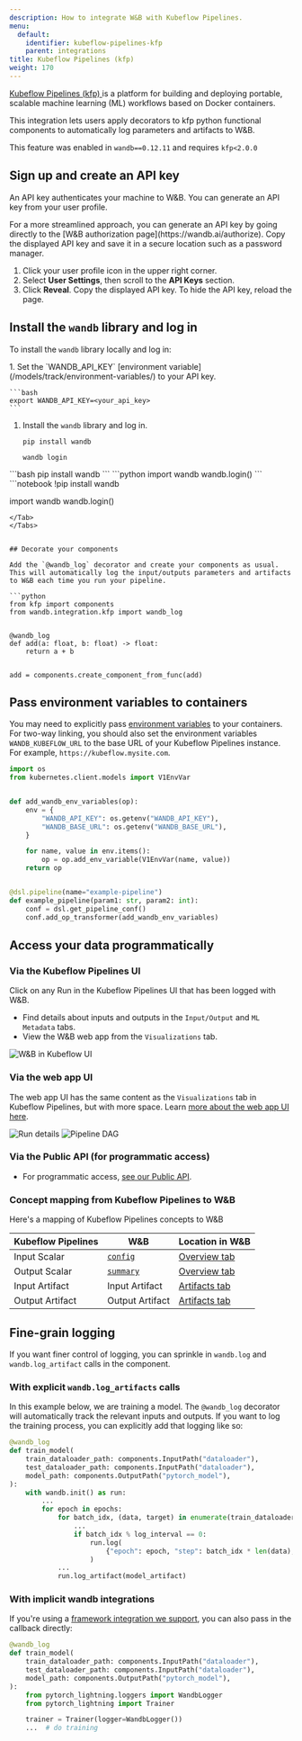 ```yaml
---
description: How to integrate W&B with Kubeflow Pipelines.
menu:
  default:
    identifier: kubeflow-pipelines-kfp
    parent: integrations
title: Kubeflow Pipelines (kfp)
weight: 170
---
```



[Kubeflow Pipelines (kfp) ](https://www.kubeflow.org/docs/components/pipelines/overview/)is a platform for building and deploying portable, scalable machine learning (ML) workflows based on Docker containers.

This integration lets users apply decorators to kfp python functional components to automatically log parameters and artifacts to W&B.

This feature was enabled in `wandb==0.12.11` and requires `kfp<2.0.0`

## Sign up and create an API key

An API key authenticates your machine to W&B. You can generate an API key from your user profile.

<Note>
For a more streamlined approach, you can generate an API key by going directly to the [W&B authorization page](https://wandb.ai/authorize). Copy the displayed API key and save it in a secure location such as a password manager.
</Note>

1. Click your user profile icon in the upper right corner.
1. Select **User Settings**, then scroll to the **API Keys** section.
1. Click **Reveal**. Copy the displayed API key. To hide the API key, reload the page.

## Install the `wandb` library and log in

To install the `wandb` library locally and log in:

<Tabs>
<Tab title="Command Line">
1. Set the `WANDB_API_KEY` [environment variable](/models/track/environment-variables/) to your API key.

    ```bash
    export WANDB_API_KEY=<your_api_key>
    ```

1. Install the `wandb` library and log in.



    ```shell
    pip install wandb

    wandb login
    ```
</Tab>
<Tab title="Python">
```bash
pip install wandb
```
```python
import wandb
wandb.login()
```
</Tab>
<Tab title="Python notebook">
```notebook
!pip install wandb

import wandb
wandb.login()
```
</Tab>
</Tabs>


## Decorate your components

Add the `@wandb_log` decorator and create your components as usual. This will automatically log the input/outputs parameters and artifacts to W&B each time you run your pipeline.

```python
from kfp import components
from wandb.integration.kfp import wandb_log


@wandb_log
def add(a: float, b: float) -> float:
    return a + b


add = components.create_component_from_func(add)
```

## Pass environment variables to containers

You may need to explicitly pass [environment variables](/models/track/environment-variables/) to your containers. For two-way linking, you should also set the environment variables `WANDB_KUBEFLOW_URL` to the base URL of your Kubeflow Pipelines instance. For example, `https://kubeflow.mysite.com`.

```python
import os
from kubernetes.client.models import V1EnvVar


def add_wandb_env_variables(op):
    env = {
        "WANDB_API_KEY": os.getenv("WANDB_API_KEY"),
        "WANDB_BASE_URL": os.getenv("WANDB_BASE_URL"),
    }

    for name, value in env.items():
        op = op.add_env_variable(V1EnvVar(name, value))
    return op


@dsl.pipeline(name="example-pipeline")
def example_pipeline(param1: str, param2: int):
    conf = dsl.get_pipeline_conf()
    conf.add_op_transformer(add_wandb_env_variables)
```

## Access your data programmatically

### Via the Kubeflow Pipelines UI

Click on any Run in the Kubeflow Pipelines UI that has been logged with W&B.

* Find details about inputs and outputs in the `Input/Output` and `ML Metadata` tabs.
* View the W&B web app from the `Visualizations` tab.

<Frame>
    <img src="/images/integrations/kubeflow_app_pipelines_ui.png" alt="W&B in Kubeflow UI"  />
</Frame>

### Via the web app UI

The web app UI has the same content as the `Visualizations` tab in Kubeflow Pipelines, but with more space. Learn [more about the web app UI here](/models/app).

<Frame>
    <img src="/images/integrations/kubeflow_pipelines.png" alt="Run details"  />
</Frame>

<Frame>
    <img src="/images/integrations/kubeflow_via_app.png" alt="Pipeline DAG"  />
</Frame>

### Via the Public API (for programmatic access)

* For programmatic access, [see our Public API](/models/ref/python/public-api/).

### Concept mapping from Kubeflow Pipelines to W&B

Here's a mapping of Kubeflow Pipelines concepts to W&B

| Kubeflow Pipelines | W&B | Location in W&B |
| ------------------ | --- | --------------- |
| Input Scalar | [`config`](/models/) | [Overview tab](/models/runs/#overview-tab) |
| Output Scalar | [`summary`](/models/) | [Overview tab](/models/runs/#overview-tab) |
| Input Artifact | Input Artifact | [Artifacts tab](/models/runs/#artifacts-tab) |
| Output Artifact | Output Artifact | [Artifacts tab](/models/runs/#artifacts-tab) |

## Fine-grain logging

If you want finer control of logging, you can sprinkle in `wandb.log` and `wandb.log_artifact` calls in the component.

### With explicit `wandb.log_artifacts` calls

In this example below, we are training a model. The `@wandb_log` decorator will automatically track the relevant inputs and outputs. If you want to log the training process, you can explicitly add that logging like so:

```python
@wandb_log
def train_model(
    train_dataloader_path: components.InputPath("dataloader"),
    test_dataloader_path: components.InputPath("dataloader"),
    model_path: components.OutputPath("pytorch_model"),
):
    with wandb.init() as run:
        ...
        for epoch in epochs:
            for batch_idx, (data, target) in enumerate(train_dataloader):
                ...
                if batch_idx % log_interval == 0:
                    run.log(
                        {"epoch": epoch, "step": batch_idx * len(data), "loss": loss.item()}
                    )
            ...
            run.log_artifact(model_artifact)
```

### With implicit wandb integrations

If you're using a [framework integration we support](/models/integrations), you can also pass in the callback directly:

```python
@wandb_log
def train_model(
    train_dataloader_path: components.InputPath("dataloader"),
    test_dataloader_path: components.InputPath("dataloader"),
    model_path: components.OutputPath("pytorch_model"),
):
    from pytorch_lightning.loggers import WandbLogger
    from pytorch_lightning import Trainer

    trainer = Trainer(logger=WandbLogger())
    ...  # do training
```